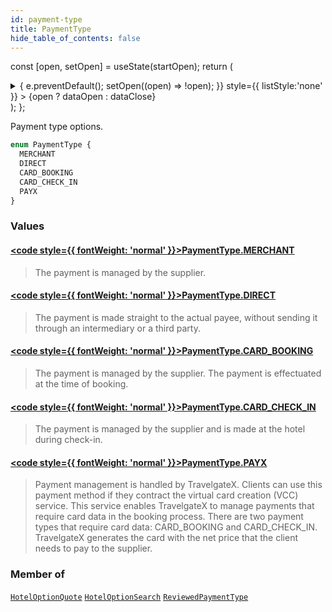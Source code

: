 ```yaml
---
id: payment-type
title: PaymentType
hide_table_of_contents: false
---
```






const [open, setOpen] = useState(startOpen);
return (
<details {...(open ? { open: true } : {})} className="details" style={{ border:'none', boxShadow:'none', background:'var(--ifm-background-color)' }}>
<summary
onClick={(e) => {
e.preventDefault();
setOpen((open) => !open);
}}
style={{ listStyle:'none' }} >
{open ? dataOpen : dataClose}
</summary>
{open && children}
</details>
);
};

Payment type options.

```graphql
enum PaymentType {
  MERCHANT
  DIRECT
  CARD_BOOKING
  CARD_CHECK_IN
  PAYX
}
```

### Values

#### [<code style={{ fontWeight: 'normal' }}>PaymentType.<b>MERCHANT</b></code>](#)

> The payment is managed by the supplier.

#### [<code style={{ fontWeight: 'normal' }}>PaymentType.<b>DIRECT</b></code>](#)

> The payment is made straight to the actual payee, without sending it through an intermediary or a third party.

#### [<code style={{ fontWeight: 'normal' }}>PaymentType.<b>CARD_BOOKING</b></code>](#)

> The payment is managed by the supplier. The payment is effectuated at the time of booking.

#### [<code style={{ fontWeight: 'normal' }}>PaymentType.<b>CARD_CHECK_IN</b></code>](#)

> The payment is managed by the supplier and is made at the hotel during check-in.

#### [<code style={{ fontWeight: 'normal' }}>PaymentType.<b>PAYX</b></code>](#)

> Payment management is handled by TravelgateX. Clients can use this payment method if they contract the virtual card
> creation (VCC) service. This service enables TravelgateX to manage payments that require card data in the booking process.
> There are two payment types that require card data: CARD_BOOKING and CARD_CHECK_IN. TravelgateX generates the card with the
> net price that the client needs to pay to the supplier.

### Member of

[`HotelOptionQuote`](/api/objects/hotel-option-quote) <Badge class="badge badge--secondary" text="object"/><Bullet />[`HotelOptionSearch`](/api/objects/hotel-option-search) <Badge class="badge badge--secondary" text="object"/><Bullet />[`ReviewedPaymentType`](/api/objects/reviewed-payment-type) <Badge class="badge badge--secondary" text="object"/>

